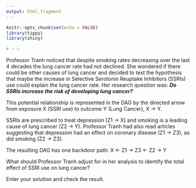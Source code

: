 ```yaml
---
output: html_fragment
---
```


```r
knitr::opts_chunk$set(echo = FALSE)
library(tippy)
library(shiny)

# → ←  

```

Professor Tranh noticed that despite smoking rates decreasing over the last 4 decades the lung cancer rate had not declined. She wondered if there could be other causes of lung cancer and decided to test the hypothesis that maybe the increase in Selective Serotonin Reuptake Inhibitors (SSRIs) use could explain the lung cancer rate. Her research question was: _**Do SSRIs increase the risk of developing lung cancer?**_ 

This potential relationship is represented in the DAG by the directed arrow from exposure X (SSRI use) to outcome Y (Lung Cancer), X → Y.

SSRIs are prescribed to treat depression (Z1 → X) and smoking is a leading cause of lung cancer (Z2 → Y). Professor Tranh had also read articles suggesting that depression had an effect on coronary disease (Z1 → Z3), as did smoking (Z2 → Z3). 

The resulting DAG has one backdoor path: X ← Z1 → Z3 ← Z2 → Y

What should Professor Tranh adjust for in her analysis to identify the total effect of SSRI use on lung cancer? 

Enter your solution and check the result. 
